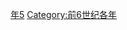 {{Catnav|頁面分類|历史|歷史時代|年|前6世纪各年}}

{{catmore}}
{{Commons category|595 BC}}

[[Category:前590年代|年5]]
[[Category:前6世纪各年|Category:前6世纪各年]]